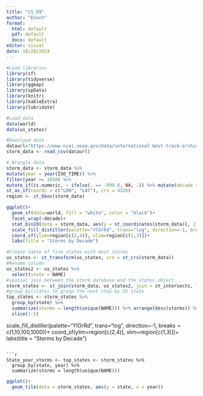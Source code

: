 ```yaml
---
title: "CS_09"
author: "Enoch"
format: 
  html: default
  pdf: default
  docx: default
editor: visual
date: 10/29/2024
---
```


```r

#Load libraries
library(sf)
library(tidyverse)
library(ggmap)
library(spData)
library(knitr)
library(kableExtra)
library(lubridate)
```

```r
#Load data
data(world)
data(us_states)
```

```r
#Download data
dataurl="https://www.ncei.noaa.gov/data/international-best-track-archive-for-climate-stewardship-ibtracs/v04r01/access/csv/ibtracs.NA.list.v04r01.csv"
storm_data <- read_csv(dataurl)
```

```r
# Wrangle data 
storm_data <- storm_data %>% 
mutate(year = year(ISO_TIME)) %>% 
filter(year >= 1950) %>% 
mutate_if(is.numeric, ~ ifelse(. == -999.0, NA, .)) %>% mutate(decade = floor(year / 10) * 10) %>% 
st_as_sf(coords = c("LON", "LAT"), crs = 4326)
region <- st_bbox(storm_data)
```

```r
ggplot()+
  geom_sf(data=world, fill = "white", color = "black")+
  facet_wrap(~decade)+
  stat_bin2d(data = storm_data, aes(y = st_coordinates(storm_data)[, 2], x = st_coordinates(storm_data)[, 1]), bins = 100)+
  scale_fill_distiller(palette="YlOrRd", trans="log", direction=-1, breaks = c(1,10,100,1000))+
  coord_sf(ylim=region[c(2,4)], xlim=region[c(1,3)])+ 
  labs(title = "Storms by Decade")
```

```r
#Create table of five states with most storms
us_states <- st_transform(us_states, crs = st_crs(storm_data))
#Rename column
us_states2 <- us_states %>%
  select(state = NAME)
#spatial join between the storm database and the states object 
storm_states <- st_join(storm_data, us_states2, join = st_intersects, left = FALSE)
#group_by(state) to group the next step by US state
top_states <- storm_states %>% 
  group_by(state) %>% 
  summarize(storms = length(unique(NAME))) %>% arrange(desc(storms)) %>% 
  slice(1:5)
```


             
             
             
  scale_fill_distiller(palette="YlOrRd", trans="log", direction=-1, breaks = c(1,10,100,1000))+
  coord_sf(ylim=region[c(2,4)], xlim=region[c(1,3)])+ 
  labs(title = "Storms by Decade")
```

```r
State_year_storms <- top_states <- storm_states %>% 
  group_by(state, year) %>% 
  summarize(storms = length(unique(NAME)))
```

```r
ggplot()+
  geom_tile(data = storm_states, aes(y = state, x = year))
```

